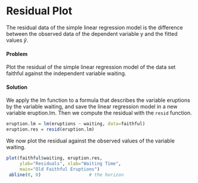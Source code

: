 Residual Plot
==========================================

The residual data of the simple linear regression model is the difference between the observed data of the dependent variable y and the fitted values $\hat{y}$.
 

#### Problem
 
Plot the residual of the simple linear regression model of the data set faithful against the independent variable waiting.
 


#### Solution
 
We apply the lm function to a formula that describes the variable eruptions by the variable waiting, and save the linear regression model in a new variable eruption.lm. Then we compute the residual with the ``resid`` function.

 

```r
eruption.lm = lm(eruptions ~ waiting, data=faithful) 
eruption.res = resid(eruption.lm) 
```


We now plot the residual against the observed values of the variable waiting. 

```r

plot(faithful$waiting, eruption.res, 
     ylab="Residuals", xlab="Waiting Time", 
     main="Old Faithful Eruptions") 
 abline(0, 0)                  # the horizon 
```


